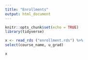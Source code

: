 ```yaml
---
title: "Enrollments"
output: html_document
---
```


```r
knitr::opts_chunk$set(echo = TRUE)
library(tidyverse)

```

```r
x <- read_rds ("enrollment.rds") %>%
select(course_name, u_grad) 

x

```


